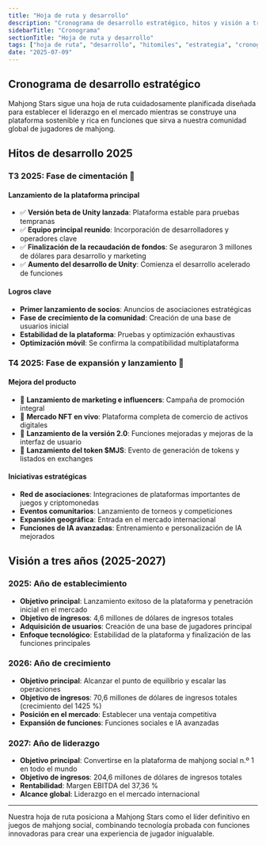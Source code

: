 ```yaml
---
title: "Hoja de ruta y desarrollo"
description: "Cronograma de desarrollo estratégico, hitos y visión a tres años para convertirnos en la plataforma de mahjong social n.º 1"
sidebarTitle: "Cronograma"
sectionTitle: "Hoja de ruta y desarrollo"
tags: ["hoja de ruta", "desarrollo", "hitomiles", "estrategia", "cronograma"]
date: "2025-07-09"
---
```


## Cronograma de desarrollo estratégico

Mahjong Stars sigue una hoja de ruta cuidadosamente planificada diseñada para establecer el liderazgo en el mercado mientras se construye una plataforma sostenible y rica en funciones que sirva a nuestra comunidad global de jugadores de mahjong.

## Hitos de desarrollo 2025

### T3 2025: Fase de cimentación 🚀

#### Lanzamiento de la plataforma principal
- ✅ **Versión beta de Unity lanzada**: Plataforma estable para pruebas tempranas
- ✅ **Equipo principal reunido**: Incorporación de desarrolladores y operadores clave
- ✅ **Finalización de la recaudación de fondos**: Se aseguraron 3 millones de dólares para desarrollo y marketing
- ✅ **Aumento del desarrollo de Unity**: Comienza el desarrollo acelerado de funciones

#### Logros clave
- **Primer lanzamiento de socios**: Anuncios de asociaciones estratégicas
- **Fase de crecimiento de la comunidad**: Creación de una base de usuarios inicial
- **Estabilidad de la plataforma**: Pruebas y optimización exhaustivas
- **Optimización móvil**: Se confirma la compatibilidad multiplataforma

### T4 2025: Fase de expansión y lanzamiento 🌟

#### Mejora del producto
- 🎯 **Lanzamiento de marketing e influencers**: Campaña de promoción integral
- 🎯 **Mercado NFT en vivo**: Plataforma completa de comercio de activos digitales
- 🎯 **Lanzamiento de la versión 2.0**: Funciones mejoradas y mejoras de la interfaz de usuario
- 🎯 **Lanzamiento del token $MJS**: Evento de generación de tokens y listados en exchanges

#### Iniciativas estratégicas
- **Red de asociaciones**: Integraciones de plataformas importantes de juegos y criptomonedas
- **Eventos comunitarios**: Lanzamiento de torneos y competiciones
- **Expansión geográfica**: Entrada en el mercado internacional
- **Funciones de IA avanzadas**: Entrenamiento e personalización de IA mejorados


## Visión a tres años (2025-2027)

### 2025: Año de establecimiento
- **Objetivo principal**: Lanzamiento exitoso de la plataforma y penetración inicial en el mercado
- **Objetivo de ingresos**: 4,6 millones de dólares de ingresos totales
- **Adquisición de usuarios**: Creación de una base de jugadores principal
- **Enfoque tecnológico**: Estabilidad de la plataforma y finalización de las funciones principales

### 2026: Año de crecimiento
- **Objetivo principal**: Alcanzar el punto de equilibrio y escalar las operaciones
- **Objetivo de ingresos**: 70,6 millones de dólares de ingresos totales (crecimiento del 1425 %)
- **Posición en el mercado**: Establecer una ventaja competitiva
- **Expansión de funciones**: Funciones sociales e IA avanzadas

### 2027: Año de liderazgo
- **Objetivo principal**: Convertirse en la plataforma de mahjong social n.º 1 en todo el mundo
- **Objetivo de ingresos**: 204,6 millones de dólares de ingresos totales
- **Rentabilidad**: Margen EBITDA del 37,36 %
- **Alcance global**: Liderazgo en el mercado internacional

---

Nuestra hoja de ruta posiciona a Mahjong Stars como el líder definitivo en juegos de mahjong social, combinando tecnología probada con funciones innovadoras para crear una experiencia de jugador inigualable.
